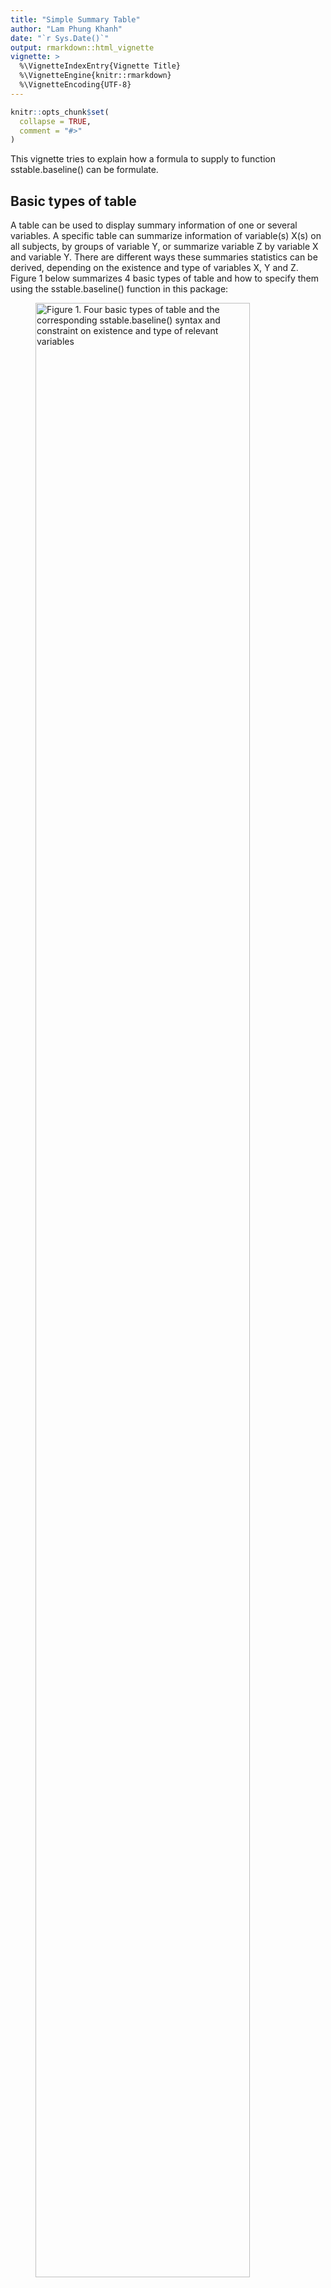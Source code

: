 ```yaml
---
title: "Simple Summary Table"
author: "Lam Phung Khanh"
date: "`r Sys.Date()`"
output: rmarkdown::html_vignette
vignette: >
  %\VignetteIndexEntry{Vignette Title}
  %\VignetteEngine{knitr::rmarkdown}
  %\VignetteEncoding{UTF-8}
---
```


```r
knitr::opts_chunk$set(
  collapse = TRUE,
  comment = "#>"
)
```

This vignette tries to explain how a formula to supply to function sstable.baseline() can be formulate.

## Basic types of table

A table can be used to display summary information of one or several variables. A specific table can summarize information of variable(s) X(s) on all subjects, by groups of variable Y, or summarize variable Z by variable X and variable Y. There are different ways these summaries statistics can be derived, depending on the existence and type of variables X, Y and Z. Figure 1 below summarizes 4 basic types of table and how to specify them using the sstable.baseline() function in this package:

![_Figure 1. Four basic types of table and the corresponding sstable.baseline() syntax and constraint on existence and type of relevant variables_](figures/sstable1.png){width=90%}

## Basic layouts of table

Figure 2 displays 4 basic layouts of table corresponding to 4 basic table types mentioned in Figure 1:

![_Figure 2. Four basic layouts of table_](figures/sstable2.png){width=90%}

